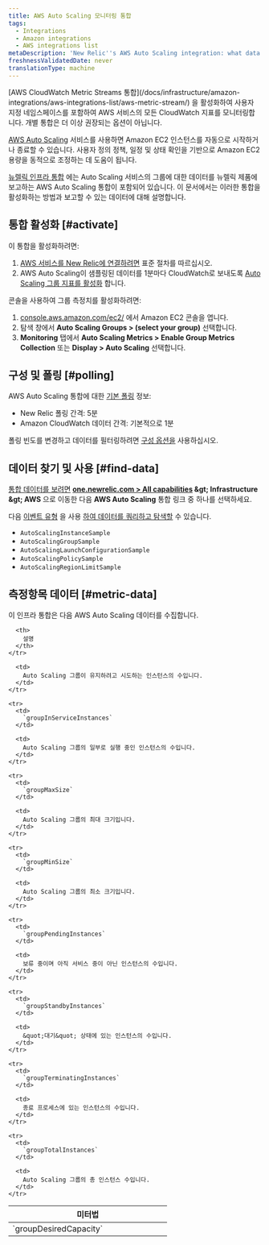 ```yaml
---
title: AWS Auto Scaling 모니터링 통합
tags:
  - Integrations
  - Amazon integrations
  - AWS integrations list
metaDescription: 'New Relic''s AWS Auto Scaling integration: what data it reports, and how to enable it.'
freshnessValidatedDate: never
translationType: machine
---
```


<Callout variant="important">
  [AWS CloudWatch Metric Streams 통합](/docs/infrastructure/amazon-integrations/aws-integrations-list/aws-metric-stream/) 을 활성화하여 사용자 지정 네임스페이스를 포함하여 AWS 서비스의 모든 CloudWatch 지표를 모니터링합니다. 개별 통합은 더 이상 권장되는 옵션이 아닙니다.
</Callout>

[AWS Auto Scaling](https://aws.amazon.com/autoscaling/) 서비스를 사용하면 Amazon EC2 인스턴스를 자동으로 시작하거나 종료할 수 있습니다. 사용자 정의 정책, 일정 및 상태 확인을 기반으로 Amazon EC2 용량을 동적으로 조정하는 데 도움이 됩니다.

[뉴렐릭 인프라 통합](/docs/infrastructure/introduction-infra-monitoring) 에는 Auto Scaling 서비스의 그룹에 대한 데이터를 뉴렐릭 제품에 보고하는 AWS Auto Scaling 통합이 포함되어 있습니다. 이 문서에서는 이러한 통합을 활성화하는 방법과 보고할 수 있는 데이터에 대해 설명합니다.

## 통합 활성화 [#activate]

이 통합을 활성화하려면:

1. [AWS 서비스를 New Relic에 연결하려면](/docs/infrastructure/infrastructure-integrations/getting-started/connect-aws-integrations-infrastructure) 표준 절차를 따르십시오.
2. AWS Auto Scaling이 샘플링된 데이터를 1분마다 CloudWatch로 보내도록 [Auto Scaling 그룹 지표를 활성화](https://docs.aws.amazon.com/autoscaling/ec2/userguide/as-instance-monitoring.html#as-group-metrics) 합니다.

콘솔을 사용하여 그룹 측정치를 활성화하려면:

1. [console.aws.amazon.com/ec2/](https://console.aws.amazon.com/ec2/) 에서 Amazon EC2 콘솔을 엽니다.
2. 탐색 창에서 <DNT>**Auto Scaling Groups &gt; (select your group)**</DNT> 선택합니다.
3. <DNT>**Monitoring**</DNT> 탭에서 <DNT>**Auto Scaling Metrics &gt; Enable Group Metrics Collection**</DNT> 또는 <DNT>**Display &gt; Auto Scaling**</DNT> 선택합니다.

## 구성 및 폴링 [#polling]

AWS Auto Scaling 통합에 대한 [기본 폴링](/docs/infrastructure/amazon-integrations/aws-integrations-list/aws-polling-intervals-infrastructure-integrations) 정보:

* New Relic 폴링 간격: 5분
* Amazon CloudWatch 데이터 간격: 기본적으로 1분

폴링 빈도를 변경하고 데이터를 필터링하려면 [구성 옵션을](/docs/integrations/new-relic-integrations/getting-started/configure-polling-frequency-data-collection-cloud-integrations) 사용하십시오.

## 데이터 찾기 및 사용 [#find-data]

[통합 데이터를 보려면](/docs/infrastructure/integrations/find-use-infrastructure-integration-data) <DNT>**[one.newrelic.com &gt; All capabilities](https://one.newrelic.com/all-capabilities) &amp;gt; Infrastructure &amp;gt; AWS**</DNT> 으로 이동한 다음 <DNT>**AWS Auto Scaling**</DNT> 통합 링크 중 하나를 선택하세요.

다음 [이벤트 유형](/docs/data-apis/understand-data/new-relic-data-types/#event-data) 을 사용 [하여 데이터를 쿼리하고 탐색할](/docs/using-new-relic/data/understand-data/query-new-relic-data) 수 있습니다.

* `AutoScalingInstanceSample`
* `AutoScalingGroupSample`
* `AutoScalingLaunchConfigurationSample`
* `AutoScalingPolicySample`
* `AutoScalingRegionLimitSample`

## 측정항목 데이터 [#metric-data]

이 인프라 통합은 다음 AWS Auto Scaling 데이터를 수집합니다.

<table>
  <thead>
    <tr>
      <th width="300px">
        미터법
      </th>

      <th>
        설명
      </th>
    </tr>
  </thead>

  <tbody>
    <tr>
      <td>
        `groupDesiredCapacity`
      </td>

      <td>
        Auto Scaling 그룹이 유지하려고 시도하는 인스턴스의 수입니다.
      </td>
    </tr>

    <tr>
      <td>
        `groupInServiceInstances`
      </td>

      <td>
        Auto Scaling 그룹의 일부로 실행 중인 인스턴스의 수입니다.
      </td>
    </tr>

    <tr>
      <td>
        `groupMaxSize`
      </td>

      <td>
        Auto Scaling 그룹의 최대 크기입니다.
      </td>
    </tr>

    <tr>
      <td>
        `groupMinSize`
      </td>

      <td>
        Auto Scaling 그룹의 최소 크기입니다.
      </td>
    </tr>

    <tr>
      <td>
        `groupPendingInstances`
      </td>

      <td>
        보류 중이며 아직 서비스 중이 아닌 인스턴스의 수입니다.
      </td>
    </tr>

    <tr>
      <td>
        `groupStandbyInstances`
      </td>

      <td>
        &quot;대기&quot; 상태에 있는 인스턴스의 수입니다.
      </td>
    </tr>

    <tr>
      <td>
        `groupTerminatingInstances`
      </td>

      <td>
        종료 프로세스에 있는 인스턴스의 수입니다.
      </td>
    </tr>

    <tr>
      <td>
        `groupTotalInstances`
      </td>

      <td>
        Auto Scaling 그룹의 총 인스턴스 수입니다.
      </td>
    </tr>
  </tbody>
</table>
